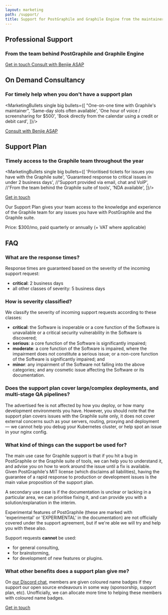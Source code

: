 ```yaml
---
layout: marketing
path: /support/
title: Support for PostGraphile and Graphile Engine from the maintainer
---
```



<MarketingLayout blue>

<!-- **************************************** -->

<Hero bg="nodes">

## Professional Support

### From the team behind PostGraphile and Graphile Engine

<div class='flex'>
<a class='mr3 button--solid-light' href='mailto:team@graphile.com?subject=Support%20enquiry'>Get in touch <span class='fas fa-fw fa-arrow-right' /></a>
<a class='mr3 button--solid' target="_blank" href='https://benjie.dev/'>Consult with Benjie ASAP <span class='fas fa-fw fa-external-link-alt' /></a>
</div>

</Hero>
<MarketingSection bg="nodes">

<div className="f4 b tl" style={{maxWidth: '54rem', margin: '0 auto'}}>

## On Demand Consultancy

### For timely help when you don't have a support plan

<MarketingBullets single big bullets={[
"One-on-one time with Graphile's maintainer",
'Same-day slots often available',
'One hour of voice / screensharing for $500',
'Book directly from the calendar using a credit or debit card',
]}/>

<div class='flex'>
<a class='mr3 button--solid' target="_blank" href='https://benjie.dev/'>Consult with Benjie ASAP <span class='fas fa-fw fa-external-link-alt' /></a>
</div>


</div>

</MarketingSection>

<MarketingDivide from="nodes" to="dark" down />
<MarketingDivide from="dark" to="nodes" down />

<MarketingSection bg="nodes">

<div className="f4 b tl" style={{maxWidth: '54rem', margin: '0 auto'}}>

## Support Plan

### Timely access to the Graphile team throughout the year

<MarketingBullets single big bullets={[
'Prioritised tickets for issues you have with the Graphile suite',
'Guaranteed response to critical issues in under 2 business days',
//'Support provided via email, chat and VoIP',
//'From the team behind the Graphile suite of tools',
'NDA available',
]}/>

<div class='flex'>
<a class='button--solid' href='mailto:team@graphile.com?subject=Support%20plan%20enquiry'>Get in touch <span class='fas fa-fw fa-arrow-right' /></a>
</div>

</div>

</MarketingSection>

<MarketingDivide from="nodes" to="medium" />

<MarketingSection bg="medium">
<div className="f4 tl" style={{maxWidth: '50rem', margin: '0 auto'}}>

Our Support Plan gives your team access to the knowledge and
experience of the Graphile team for any issues you have with
PostGraphile and the Graphile suite.

Price: $300/mo, paid quarterly or annually (+ VAT where applicable)

</div>
</MarketingSection>

<MarketingDivide from="medium" to="dark" via="light"/>

<MarketingSection bg="dark">
<div className="f4 tl pb5" style={{maxWidth: '50rem', margin: '0 auto'}}>

## FAQ

### What are the response times? 

Response times are guaranteed based on the severity of the
incoming support request:

- **critical**: 2 business days
- all other classes of severity: 5 business days

### How is severity classified?

We classify the severity of incoming support requests according to these classes:

- **critical**: the Software is inoperable or a core function of the Software is unavailable or a critical security vulnerability in the Software is discovered;
- **serious**: a core function of the Software is significantly impaired;
- **moderate**: a core function of the Software is impaired, where the impairment does not constitute a serious issue; or a non-core function of the Software is significantly impaired; and
- **minor**: any impairment of the Software not falling into the above categories; and any cosmetic issue affecting the Software or its documentation.

### Does the support plan cover large/complex deployments, and multi-stage QA pipelines?

The advertised fee is not affected by how you deploy, or how many development
environments you have. However, you should note that the support plan
covers issues with the Graphile suite only, it does not cover external concerns such as
your servers, routing, proxying and deployment — we cannot help you debug your
Kubernetes cluster, or help spot an issue in your nginx config.

### What kind of things can the support be used for?

The main use case for Graphile support is that if you hit a bug in
PostGraphile or the Graphile suite of tools, we can help you to understand it, and advise you on how to work
around the issue until a fix is available. Given PostGraphile's MIT license
(which disclaims all liabilities), having the guarantee of a rapid response
to production or development issues is the main value proposition of the
support plan.

A secondary use case is if the documentation is unclear or
lacking in a particular area, we can prioritise fixing it, and can provide
you with a solution/explanation in the interim.

Experimental features of PostGraphile (these are marked with 'experimental'
or 'EXPERIMENTAL' in the documentation) are not officially covered under the
support agreement, but if we're able we will try and help you with these
also.

Support requests **cannot** be used:

- for general consulting,
- for brainstorming,
- for development of new features or plugins.


### What other benefits does a support plan give me?

On [our Discord chat](http://discord.gg/graphile), members are given coloured
name badges if they support our open source endeavours in some way (sponsorship, support
plan, etc). Unofficially, we can allocate more time to helping these
members with coloured name badges.

<div class='flex'>
<a class='button--solid' href='mailto:team@graphile.com?subject=Support%20plan%20enquiry'>Get in touch <span class='fas fa-fw fa-arrow-right' /></a>
</div>

</div>
</MarketingSection>


</MarketingLayout>
